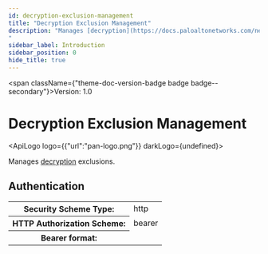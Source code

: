 ```yaml
---
id: decryption-exclusion-management
title: "Decryption Exclusion Management"
description: "Manages [decryption](https://docs.paloaltonetworks.com/network-security/security-policy/objects/decryption-profile) exclusions.
"
sidebar_label: Introduction
sidebar_position: 0
hide_title: true
---
```



<span className={"theme-doc-version-badge badge badge--secondary"}>Version: 1.0</span>

# Decryption Exclusion Management

<ApiLogo logo={{"url":"pan-logo.png"}} darkLogo={undefined}></ApiLogo>

Manages [decryption](https://docs.paloaltonetworks.com/network-security/security-policy/objects/decryption-profile) exclusions.


<div style={{"marginBottom":"2rem"}}><h2 id={"authentication"} style={{"marginBottom":"1rem"}}>Authentication</h2><Tabs><TabItem label={"Bearer"} value={"Bearer"}><div><table><tbody><tr><th>Security Scheme Type:</th><td>http</td></tr><tr><th>HTTP Authorization Scheme:</th><td>bearer</td></tr><tr><th>Bearer format:</th><td></td></tr></tbody></table></div></TabItem></Tabs></div>
      